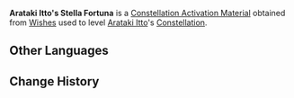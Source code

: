 {{Item Infobox
|id           = 001157
|image        = Item Stella Fortuna (5 Star).png
|type         = Constellation Activation Materials
|group        = Stella Fortuna
|rarity       = 5
|description  = [[Arataki Itto]]'s Constellation Activation Material
|source1      = [[Wishes]]
}}
'''Arataki Itto's Stella Fortuna''' is a [[Constellation Activation Material]] obtained from [[Wishes]] used to level [[Arataki Itto]]'s [[Constellation]].

==Other Languages==
{{Other Languages|default_hidden = 1
|en      = Arataki Itto's Stella Fortuna
|zhs     = 荒泷一斗的命星
|zhs_rm  = Huānglóng Yīdǒu de Mìng Xīng
|zht     = 荒瀧一斗的命星
|zht_rm  = Huānglóng Yīdǒu de Mìng Xīng
|ja      = 荒瀧一斗の星屑
|ja_rm   = Arataki Itto no Hoshikuzu
|ko      = 아라타키 이토의 운명의 별
|ko_rm   = 
|es      = Stella Fortuna de Arataki Itto
|fr      = Stella Fortuna d'Arataki Itto
|ru      = Удача Аратаки Итто
|th      = ดวงดาวแห่งชีวิตของ Arataki Itto
|th_rm   = Duanggdao Haeng Chiwit Khong Arataki Itto
|vi      = Chòm Sao Của Arataki Itto
|de      = Stella Fortuna von Arataki Itto
|id      = Arataki Itto's Stella Fortuna
|pt      = Stella Fortuna de Arataki Itto
}}

==Change History==
{{Change History|2.3}}